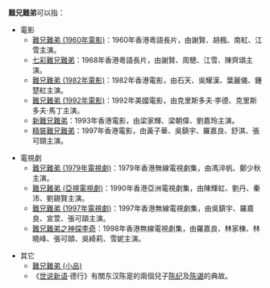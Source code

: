 '''難兄難弟'''可以指：

*電影
**[[難兄難弟_(1960年電影)|難兄難弟 (1960年電影)]]：1960年香港粵語長片，由謝賢、胡楓、南紅、江雪主演。
**[[七彩難兄難弟|七彩難兄難弟]]：1968年香港粵語長片，由謝賢、周驄、江雪、陳齊頌主演。
**[[難兄難弟_(1982年電影)|難兄難弟 (1982年電影)]]：1982年香港電影，由石天、吳耀漢、葉麗儀、鍾楚紅主演。
**[[難兄難弟_(1992年電影)|難兄難弟 (1992年電影)]]：1992年美國電影，由克里斯多夫·李德、克里斯多夫·馬丁主演。
**[[新難兄難弟|新難兄難弟]]：1993年香港電影，由梁家輝、梁朝偉、劉嘉玲主演。
**[[精裝難兄難弟|精裝難兄難弟]]：1997年香港電影，由黃子華、吳鎮宇、羅嘉良、舒淇、張可頤主演。

*電視劇
**[[難兄難弟_(1979年電視劇)|難兄難弟 (1979年電視劇)]]：1979年香港無線電視劇集，由馮淬帆、鄭少秋主演。
**[[難兄難弟_(亞視電視劇)|難兄難弟 (亞視電視劇)]]：1990年香港亞洲電視劇集，由陳輝虹、劉丹、秦沛、劉錫賢主演。
**[[難兄難弟_(1997年電視劇)|難兄難弟 (1997年電視劇)]]：1997年香港無線電視劇集，由吳鎮宇、羅嘉良、宣萱、張可頤主演。
**[[難兄難弟之神探李奇|難兄難弟之神探李奇]]：1998年香港無線電視劇集，由羅嘉良、林家棟、林曉峰、張可頤、吳綺莉、雪妮主演。

*其它
**[[難兄難弟_(小品)|難兄難弟 (小品)]]
**《[[世说新语|世说新语]]·德行》有關东汉陈寔的兩個兒子[[陈纪|陈纪]]及[[陈谌|陈谌]]的典故。

{{disambig|Cat=四字作品消歧义}}